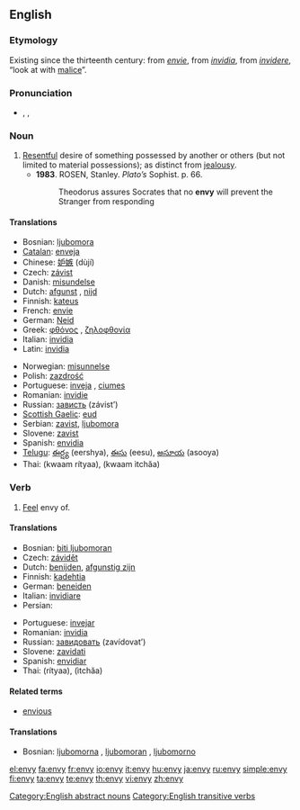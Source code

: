 ==English==

===Etymology===
Existing since the thirteenth century: from {{OF.}} ''[[envie#French|envie]]'', from {{L.}} ''[[invidia#Latin|invidia]]'', from ''[[invidere#Latin|invidere]]'', “look at with [[malice]]”.

===Pronunciation===
* {{UK}} {{enPR|ĕn'vē}}, {{IPA|/ˈɛnviː/}}, {{SAMPA|/"Envi:/}}

===Noun===
{{en-noun|envies|-}}

# [[resentful|Resentful]] desire of something possessed by another or others (but not limited to material possessions); as distinct from [[jealousy]].
#* '''1983'''.  ROSEN, Stanley.  ''Plato’s'' Sophist.  p. 66.
#*: Theodorus assures Socrates that no '''envy''' will prevent the Stranger from responding

====Translations====
{{trans-top|envy}}
* Bosnian: [[ljubomora]] {{f}}
* [[Catalan]]: [[enveja]] {{f}}
* Chinese: [[妒嫉]] (dùjí)
* Czech: [[závist]] {{f}}
* Danish: [[misundelse]]
* Dutch: [[afgunst]] {{f}}, [[nijd|nĳd]] {{m}}
* Finnish: [[kateus]] {{m}}
* French: [[envie]] {{f}}
* German: [[Neid]] {{m}}
* Greek: [[φθόνος]] {{m}}, [[ζηλοφθονία]] {{f}}
* Italian: [[invidia]] {{f}}
* Latin: [[invidia]] {{f}}
{{trans-mid}}
* Norwegian: [[misunnelse]]
* Polish: [[zazdrość]] {{f}}
* Portuguese: [[inveja]] {{f}}, [[ciumes]] {{m}}
* Romanian: [[invidie]] {{f}}
* Russian: [[зависть]] (závist’) {{f}}
* [[Scottish Gaelic]]: [[eud]] {{m}}
* Serbian: [[zavist]], [[ljubomora]]
* Slovene: [[zavist]] {{f}}
* Spanish: [[envidia]] {{f}}
* [[Telugu]]: [[ఈర్ష్య]] (eershya), [[ఈసు]] (eesu), [[అసూయ]] (asooya)
* Thai: {{Thai|[[ความริษยา]]}} (kwaam rítyaa), {{Thai|[[ความอิจฉา]]}} (kwaam ìtchăa)
{{trans-bottom}}

===Verb===
{{en-verb|env|i|ed}}

# [[feel|Feel]] envy of.

====Translations====
{{trans-top|to envy}}
* Bosnian: [[biti ljubomoran]]
* Czech: [[závidět]]
* Dutch: [[benijden|benĳden]], [[afgunstig zijn|afgunstig zĳn]]
* Finnish: [[kadehtia]]
* German: [[beneiden]]
* Italian: [[invidiare]]
* Persian: {{fa-Arab|[[حسادت ورزیدن]]}}
{{trans-mid}}
* Portuguese: [[invejar]]
* Romanian: [[invidia]]
* Russian: [[завидовать]] (zavídovat’) {{f}}
* Slovene: [[zavidati]]
* Spanish: [[envidiar]]
* Thai: {{Thai|[[ริษยา]]}} (rítyaa), {{Thai|[[อิจฉา]]}} (ìtchăa)
{{trans-bottom}}

====Related terms====
* [[envious]]

====Translations====
{{trans-top|Translations to be checked}}
* Bosnian: [[ljubomorna]] {{f}}, [[ljubomoran]] {{m}}, [[ljubomorno]] {{n}}
{{trans-mid}}
{{trans-bottom}}

[[Category:English abstract nouns]]
[[Category:English transitive verbs]]

[[el:envy]]
[[fa:envy]]
[[fr:envy]]
[[io:envy]]
[[it:envy]]
[[hu:envy]]
[[ja:envy]]
[[ru:envy]]
[[simple:envy]]
[[fi:envy]]
[[ta:envy]]
[[te:envy]]
[[th:envy]]
[[vi:envy]]
[[zh:envy]]